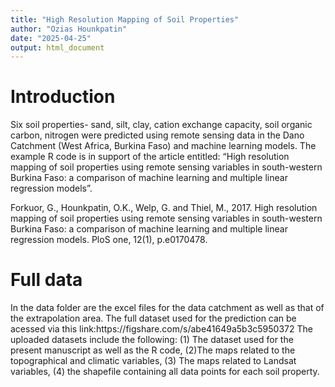 ```yaml
---
title: "High Resolution Mapping of Soil Properties"
author: "Ozias Hounkpatin"
date: "2025-04-25"
output: html_document
---
```


# Introduction

Six soil properties- sand, silt, clay, cation exchange capacity, soil organic carbon, nitrogen were predicted using remote sensing data in the Dano Catchment (West Africa, Burkina Faso) and machine learning models. The example R code is in support  of the article entitled: "High resolution mapping of soil properties using remote sensing variables in south-western Burkina Faso: a comparison of machine learning and multiple linear regression models".

Forkuor, G., Hounkpatin, O.K., Welp, G. and Thiel, M., 2017. High resolution mapping of soil properties using remote sensing variables in south-western Burkina Faso: a comparison of machine learning and multiple linear regression models. PloS one, 12(1), p.e0170478.

# Full data 
In the data folder are the excel files for the data catchment as well as that of the extrapolation area. The full dataset used for the prediction can be acessed via this link:https://figshare.com/s/abe41649a5b3c5950372 
The uploaded datasets include the following: (1) The dataset used for the present manuscript as well as the R code, (2)The maps related to the topographical and climatic variables, (3) The maps related to Landsat variables, (4) the shapefile containing all data points for each soil property.